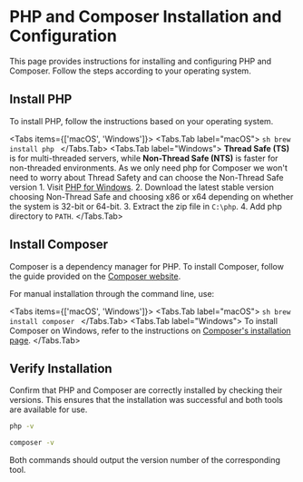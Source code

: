 
# PHP and Composer Installation and Configuration

This page provides instructions for installing and configuring PHP and Composer. Follow the steps according to your operating system.

## Install PHP

To install PHP, follow the instructions based on your operating system.

<Tabs items={['macOS', 'Windows']}>
    <Tabs.Tab label="macOS">
        ```sh
        brew install php
        ```
    </Tabs.Tab>
    <Tabs.Tab label="Windows">
        <Callout>
            **Thread Safe (TS)** is for multi-threaded servers, while **Non-Thread Safe (NTS)** is faster for non-threaded environments. As we only need php for Composer we won't need to worry about Thread Safety and can choose the Non-Thread Safe version
        </Callout>
        1. Visit [PHP for Windows](https://windows.php.net/download/).
        2. Download the latest stable version choosing Non-Thread Safe and choosing x86 or x64 depending on whether the system is 32-bit or 64-bit.
        3. Extract the zip file in `C:\php`.
        4. Add php directory to `PATH`.
    </Tabs.Tab>
</Tabs>

## Install Composer

Composer is a dependency manager for PHP. To install Composer, follow the guide provided on the [Composer website](https://getcomposer.org/download/).

For manual installation through the command line, use:

<Tabs items={['macOS', 'Windows']}>
    <Tabs.Tab label="macOS">
        ```sh
        brew install composer
        ```
    </Tabs.Tab>
    <Tabs.Tab label="Windows">
        To install Composer on Windows, refer to the instructions on [Composer's installation page](https://getcomposer.org/doc/00-intro.md#installation-windows).
    </Tabs.Tab>
</Tabs>

## Verify Installation

Confirm that PHP and Composer are correctly installed by checking their versions. This ensures that the installation was successful and both tools are available for use.

```sh
php -v
```

```sh
composer -v
```

Both commands should output the version number of the corresponding tool.
